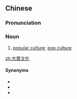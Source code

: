 {{also|大衆文化|大众文化}}
==Chinese==
{{zh-forms|s=大众文化|type=22}}

===Pronunciation===
{{zh-pron
|m=dàzhòng wénhuà
|c=daai6 zung3 man4 faa3
|cat=n
}}

===Noun===
{{zh-noun}}

# [[popular culture]]; [[pop culture]]

[[zh:大眾文化]]

====Synonyms====
* {{zh-l|流行文化}}
* {{zh-l|普及文化}}
* {{zh-l|通俗文化}}